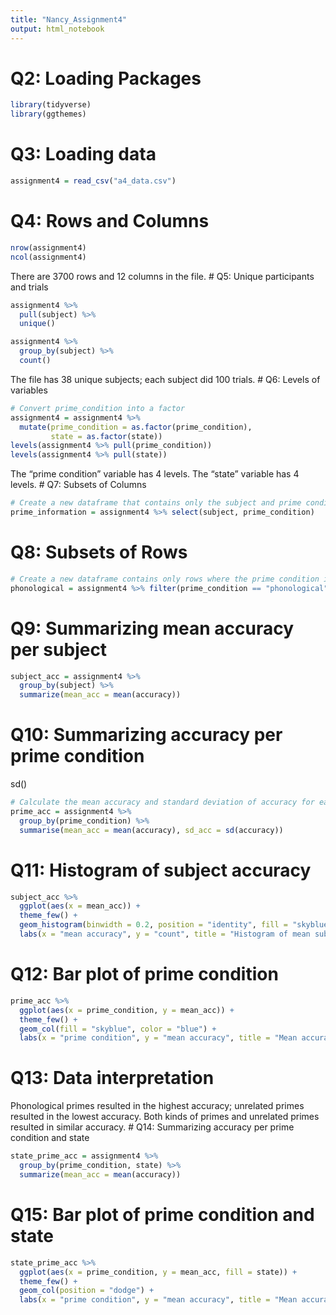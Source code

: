 ```yaml
---
title: "Nancy_Assignment4"
output: html_notebook
---
```


# Q2: Loading Packages  
```r
library(tidyverse)
library(ggthemes)
```
# Q3: Loading data 
```r
assignment4 = read_csv("a4_data.csv")
```
# Q4: Rows and Columns 
```r
nrow(assignment4)
ncol(assignment4)
```
There are 3700 rows and 12 columns in the file.
# Q5: Unique participants and trials
```r
assignment4 %>% 
  pull(subject) %>%
  unique()

assignment4 %>%
  group_by(subject) %>%
  count()
```
The file has 38 unique subjects; each subject did 100 trials.
# Q6: Levels of variables
```r
# Convert prime_condition into a factor
assignment4 = assignment4 %>% 
  mutate(prime_condition = as.factor(prime_condition),
         state = as.factor(state))
levels(assignment4 %>% pull(prime_condition))
levels(assignment4 %>% pull(state))
```
The "prime condition" variable has 4 levels. The "state" variable has 4 levels.
# Q7: Subsets of Columns
```r
# Create a new dataframe that contains only the subject and prime condition column from original dataset
prime_information = assignment4 %>% select(subject, prime_condition)
```
# Q8: Subsets of Rows
```r
# Create a new dataframe contains only rows where the prime condition is phonological and accuracy is 1
phonological = assignment4 %>% filter(prime_condition == "phonological" & accuracy == 1)
```
# Q9: Summarizing mean accuracy per subject
```r
subject_acc = assignment4 %>%
  group_by(subject) %>%
  summarize(mean_acc = mean(accuracy))
```
# Q10: Summarizing accuracy per prime condition
sd()
```r
# Calculate the mean accuracy and standard deviation of accuracy for each prime condition
prime_acc = assignment4 %>%
  group_by(prime_condition) %>%
  summarise(mean_acc = mean(accuracy), sd_acc = sd(accuracy))
```
# Q11: Histogram of subject accuracy
```r
subject_acc %>% 
  ggplot(aes(x = mean_acc)) +
  theme_few() + 
  geom_histogram(binwidth = 0.2, position = "identity", fill = "skyblue", color = "blue") + 
  labs(x = "mean accuracy", y = "count", title = "Histogram of mean subject accuracy")
```
# Q12: Bar plot of prime condition
```r
prime_acc %>%
  ggplot(aes(x = prime_condition, y = mean_acc)) +
  theme_few() +
  geom_col(fill = "skyblue", color = "blue") + 
  labs(x = "prime condition", y = "mean accuracy", title = "Mean accuracy across prime condition")
```
# Q13: Data interpretation
Phonological primes resulted in the highest accuracy; unrelated primes resulted 
in the lowest accuracy. Both kinds of primes and unrelated primes resulted in
similar accuracy.
# Q14: Summarizing accuracy per prime condition and state 
```r
state_prime_acc = assignment4 %>% 
  group_by(prime_condition, state) %>%
  summarize(mean_acc = mean(accuracy))
```
# Q15: Bar plot of prime condition and state
```r
state_prime_acc %>%
  ggplot(aes(x = prime_condition, y = mean_acc, fill = state)) + 
  theme_few() + 
  geom_col(position = "dodge") + 
  labs(x = "prime condition", y = "mean accuracy", title = "Mean accuracy across prime condition and reported states")
```



